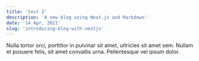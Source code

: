 ```yaml
---
title: 'test 2'
description: 'A new blog using Next.js and Markdown'
date: '14 Apr, 2021'
slug: 'introducing-blog-with-nextjs'
---
```


Nulla tortor orci, porttitor in pulvinar sit amet, ultricies sit amet sem. Nullam et posuere felis, sit amet convallis urna. Pellentesque vel ipsum dolor.
